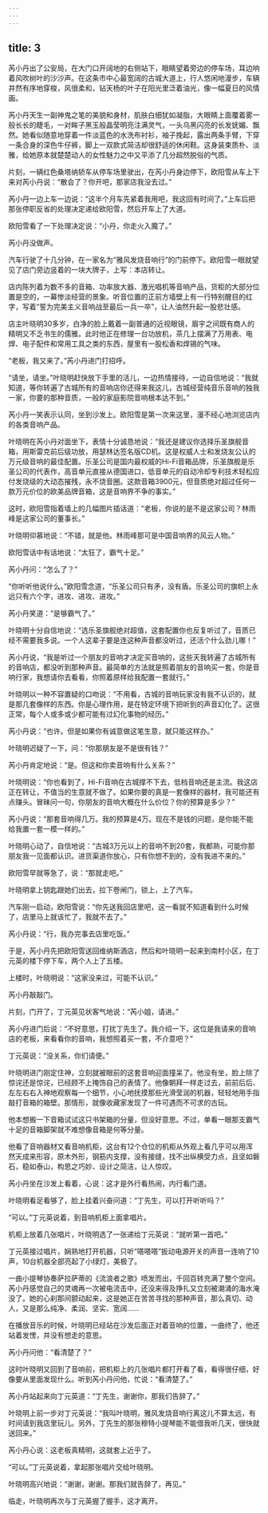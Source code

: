 ```yaml
---
---
---
```

title: 3
---




芮小丹出了公安局，在大门口开阔地的右侧站下，眼睛望着旁边的停车场，耳边响着风吹树叶的沙沙声。在这条市中心最宽阔的古城大道上，行人悠闲地漫步，车辆井然有序地穿梭，风很柔和，钻天杨的叶子在阳光里泛着油光，像一幅夏日的风情画。

芮小丹天生一副神鬼之笔的美貌和身材，肌肤白细犹如凝脂，大眼睛上面覆着雾一般长长的睫毛，一对眸子黑玉般晶莹明亮注满灵气，一头乌黑闪亮的长发妩媚、飘然。她看似随意地穿着一件淡蓝色的水洗布衬衫，袖子挽起，露出两条手臂，下穿一条合身的深色牛仔裤，脚上一双款式简洁却很舒适的休闲鞋。这身装束质朴、淡雅，给她原本就楚楚动人的女性魅力之中又平添了几分超然脱俗的气质。

片刻，一辆红色桑塔纳轿车从停车场里驶出，在芮小丹身边停下，欧阳雪从车上下来对芮小丹说：“散会了？你开吧，那家店我没去过。”

芮小丹一边上车一边说：“这半个月车先紧着我用吧，我这回有时间了。”上车后把那张停职反省的处理决定递给欧阳雪，然后开车上了大道。

欧阳雪看了一下处理决定说：“小丹，你走火入魔了。”

芮小丹没做声。

汽车行驶了十几分钟，在一家名为“雅风发烧音响行”的门前停下。欧阳雪一眼就望见了店门旁边竖着的一块大牌子，上写：本店转让。

店内陈列着为数不多的音箱、功率放大器、激光唱机等音响产品，货柜的大部分位置是空的，一幕惨淡经营的景象。听音位置的正前方墙壁上有一行特别醒目的红字，写着“誓为完美主义音响战至最后一兵一卒”，让人油然升起一股悲壮感。

店主叶晓明30多岁，白净的脸上戴着一副普通的近视眼镜，眉宇之间既有商人的精明又不乏书生的儒雅。此时他正在修理一台功放机，茶几上摆满了万用表、电焊、电子配件和常用工具之类的东西，屋里有一股松香和焊锡的气味。

“老板，我又来了。”芮小丹进门打招呼。

“请坐，请坐。”叶晓明赶快放下手里的活儿，一边热情接待，一边自信地说：“我就知道，等你转遍了古城所有的音响店你还得来我这儿，古城经营纯音乐音响的独我一家，你要的那种音质，一般的家庭影院音响根本达不到。”

芮小丹一笑表示认同，坐到沙发上。欧阳雪是第一次来这里，漫不经心地浏览店内的各类音响产品。

叶晓明在芮小丹对面坐下，表情十分诚恳地说：“我还是建议你选择乐圣旗舰音箱，用斯雷克前后级功放，用瑟林达签名版CD机。这是权威人士和发烧友公认的万元级音响的最佳配置。乐圣公司是国内最权威的Hi-Fi音箱品牌，乐圣旗舰是乐圣公司的代表作，高音单元直接从德国进口，低音单元的自动冷却专利技术轻松应付发烧级的大动态摧残，永不烧音圈。这款音箱3900元，但音质绝对超过任何一款万元价位的欧美品牌音箱，这是音响界不争的事实。”

这时，欧阳雪指着墙上的几幅图片插话道：“老板，你说的是不是这家公司？林雨峰是这家公司的董事长。”

叶晓明仰慕地说：“不错，就是他。林雨峰那可是中国音响界的风云人物。”

欧阳雪话中有话地说：“太狂了，霸气十足。”

芮小丹问：“怎么了？”

“你听听他说什么。”欧阳雪念道，“乐圣公司只有矛，没有盾。乐圣公司的旗帜上永远只有六个字，进攻、进攻、进攻。”

芮小丹笑道：“是够霸气了。”

叶晓明十分自信地说：“选乐圣旗舰绝对超值，这套配置你也反复听过了，音质已经不需要我多说。一个人这辈子要是连这种声音都没听过，还活个什么劲儿哪！”

芮小丹说，“我是听过一个朋友的音响才决定买音响的，这些天我转遍了古城所有的音响店，都没听到那种声音。最简单的方法就是照着朋友的音响买一套，你是音响行家，我想请你去看看，你照着原样给我配置一套就行。”

叶晓明以一种不容置疑的口吻说：“不用看，古城的音响玩家没有我不认识的，就是那几套像样的东西。你是心理作用，是在特定环境下把听到的声音幻化了。这很正常，每个人或多或少都可能有过幻化事物的经历。”

芮小丹说：“也许。但是如果你有诚意做这笔生意，就只能这样办。”

叶晓明迟疑了一下，问：“你那朋友是不是很有钱？”

芮小丹肯定地说：“是。但这和你卖音响有什么关系？”

叶晓明说：“你也看到了，Hi-Fi音响在古城撑不下去，低档音响还是主流。我这店正在转让，不值当的生意就不做了。如果你要的真是一套像样的器材，我可能还有点赚头。冒昧问一句，你朋友的音响大概在什么价位？你的预算是多少？”

芮小丹说：“那套音响得几万。我的预算是4万。现在不是钱的问题，是你能不能给我置一套一模一样的。”

叶晓明心动了，自信地说：“古城3万元以上的音响不到20套，我都熟，可能你那朋友我一见面都认识。进货渠道你放心，只有你想不到的，没有我进不来的。”

欧阳雪早就等急了，说：“那就走吧。”

叶晓明拿上钥匙跟她们出去，拉下卷闸门，锁上，上了汽车。

汽车刚一启动，欧阳雪说：“你先送我回店里吧，这一看就不知道看到什么时候了，店里马上就该忙了，我就不去了。”

芮小丹说：“行，我办完事去店里吃饭。”

于是，芮小丹先把欧阳雪送回维纳斯酒店，然后和叶晓明一起来到南村小区，在丁元英的楼下停下车，两个人上了五楼。

上楼时，叶晓明说：“这家没来过，可能不认识。”

芮小丹敲敲门。

片刻，门开了，丁元英见状客气地说：“芮小姐，请进。”

芮小丹进门后说：“不好意思，打扰丁先生了。我介绍一下，这位是我请来的音响店的老板，来看看你的音响，我想照着买一套，不介意吧？”

丁元英说：“没关系，你们请便。”

叶晓明进门刚定住神，立刻就被眼前的这套音响迎面撞呆了。他没有坐，脸上除了惊诧还是惊诧，已经顾不上掩饰自己的表情了。他像朝拜一样走过去，前前后后、左左右右入神地观察每一个细节，小心地抚摸那些光滑莹润的机器，轻轻地用手指敲打音箱的箱壁。那情形，就像收藏家发现了一件可遇而不可求的古玩。

他本想搬一下音箱试试这只书架箱的分量，但没好意思。不过，单看一眼那支霸气十足的音箱脚架就不难想像音箱是何等分量。

他看了音响器材又看音响机柜，这台有12个仓位的机柜从外观上看几乎可以用浑然天成来形容，原木外形，钢筋内支撑，没有接缝，找不出纵横受力点，且坚如磐石，稳如泰山，构思之巧妙、设计之简洁，让人惊叹。

芮小丹坐在沙发上看着，心说：这才是外行看热闹，内行看门道。

叶晓明看足看够了，脸上挂着兴奋问道：“丁先生，可以打开听听吗？”

“可以。”丁元英说着，到音响机柜上面拿唱片。

机柜上放着几张唱片，叶晓明选了一张递给丁元英说：“就听第一首吧。”

丁元英接过唱片，娴熟地打开机器，只听“嗒嗒嗒”扳动电源开关的声音一连响了10声，10台机器全部亮起了小绿灯，美极了。

一曲小提琴协奏萨拉萨蒂的《流浪者之歌》喷发而出，千回百转充满了整个空间。芮小丹感觉自己的灵魂再一次被电流击中，还没来得及挣扎又立刻被潮涌的海水淹没了。她的心刹那间颤动起来，这是她正在苦苦寻找的那种声音，那么真切、动人，又是那么纯净、柔润、坚实、宽阔……

在播放音乐的时候，叶晓明已经站在沙发后面正对着音响的位置，一曲终了，他还站着发愣，并没有想走的意思。

芮小丹问他：“看清楚了？”

这时叶晓明又回到了音响前，把机柜上的几张唱片都打开看了看，看得很仔细，好像要从里面发现什么。听到芮小丹问他，忙说：“看清楚了。”

芮小丹站起来向丁元英道：“丁先生，谢谢你，那我们告辞了。”

叶晓明上前一步对丁元英说：“我叫叶晓明，雅风发烧音响行离这儿不算太远，有时间请到我店里玩儿。另外，丁先生的那张穆特小提琴能不能借我听几天，很快就送回来。”

芮小丹心说：这老板真精明，这就套上近乎了。

“可以。”丁元英说着，拿起那张唱片交给叶晓明。

叶晓明高兴地说：“谢谢，谢谢。那我们就告辞了，再见。”

临走，叶晓明再次与丁元英握了握手，这才离开。
